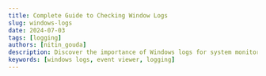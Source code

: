 ```yaml
---
title: Complete Guide to Checking Window Logs
slug: windows-logs
date: 2024-07-03
tags: [logging]
authors: [nitin_gouda]
description: Discover the importance of Windows logs for system monitoring, troubleshooting, and security. Learn to access, interpret, and utilize logs effectively for efficient problem-solving.
keywords: [windows logs, event viewer, logging]
---
```


<head>
<script
    type="application/ld+json"
    dangerouslySetInnerHTML={{ __html: JSON.stringify({
  "@context": "https://schema.org",
  "@type": "TechArticle",
  "headline": "Windows Logs",
  "alternativeHeadline": "Understanding and Utilizing Windows Event Logs for System Monitoring and Troubleshooting",
  "author": {
    "@type": "Person",
    "name": "Nitin Gouda"
  },
  "publisher": {
    "@type": "Organization",
    "name": "SigNoz",
    "logo": {
      "@type": "ImageObject",
      "url": "https://signoz.io/img/SigNozLogo-orange.svg"
    }
  },
  "datePublished": "2024-07-03T00:00:00Z",
  "dateModified": "2024-07-03T00:00:00Z",
  "mainEntityOfPage": {
    "@type": "WebPage",
    "@id": "https://signoz.io/guides/windows-logs/"
  },
  "description": "Discover the importance of Windows logs for system monitoring, troubleshooting, and security. Learn to access, interpret, and utilize logs effectively for efficient problem-solving.",
  "keywords": "windows logs, event viewer, logging",
  "articleSection": "Technology",
  "inLanguage": "en",
  "isPartOf": {
    "@type": "Blog",
    "name": "SigNoz Blog",
    "url": "https://signoz.io/blog/"
  },
  "about": [
    {
      "@type": "Thing",
      "name": "Windows Event Logs",
      "description": "A feature in Windows that records system, security, and application events"
    },
    {
      "@type": "Thing",
      "name": "Event Viewer",
      "description": "A tool in Windows used to view and manage event logs"
    },
    {
      "@type": "Thing",
      "name": "System Monitoring",
      "description": "The process of observing and analyzing a computer system's performance and activities"
    }
  ],
  "mentions": [
    {
      "@type": "SoftwareApplication",
      "name": "Windows",
      "operatingSystem": "Windows"
    }
  ],
  "mainEntity": {
    "@type": "FAQPage",
    "mainEntity": [
      {
        "@type": "Question",
        "name": "How to view Windows logs?",
        "acceptedAnswer": {
          "@type": "Answer",
          "text": "To view Windows logs, use the built-in Event Viewer: 1. Press Win + R, type eventvwr, and press Enter. 2. Navigate through the console tree to find the log you want to view (e.g., Windows Logs > Application)."
        }
      },
      {
        "@type": "Question",
        "name": "Where are Microsoft logs?",
        "acceptedAnswer": {
          "@type": "Answer",
          "text": "Microsoft logs, including Windows logs, can be found in the Event Viewer under sections like Application, Security, and System. Log files are also located in the C:\\Windows\\System32\\winevt\\Logs directory."
        }
      },
      {
        "@type": "Question",
        "name": "How do I audit Windows logs?",
        "acceptedAnswer": {
          "@type": "Answer",
          "text": "To audit Windows logs: 1. Open Event Viewer. 2. Navigate to Security logs under Windows Logs. 3. Configure auditing policies via the Local Security Policy or Group Policy Management Console."
        }
      },
      {
        "@type": "Question",
        "name": "How do I check my Windows activity log?",
        "acceptedAnswer": {
          "@type": "Answer",
          "text": "Check your Windows activity log by viewing the Security logs in Event Viewer. These logs record user logins, logoffs, and other security-related activities."
        }
      },
      {
        "@type": "Question",
        "name": "Why are Windows logs important?",
        "acceptedAnswer": {
          "@type": "Answer",
          "text": "Windows logs are important because they provide detailed information about system operations, security events, and application behavior, which is crucial for troubleshooting, auditing, and ensuring system integrity."
        }
      }
    ]
  },
  "tutorial": {
    "@type": "HowTo",
    "name": "How to Access and Use Windows Event Viewer",
    "step": [
      {
        "@type": "HowToStep",
        "name": "Open Event Viewer",
        "text": "Open Event Viewer using the Start Menu, Run Dialog, or Control Panel."
      },
      {
        "@type": "HowToStep",
        "name": "Navigate to Log Categories",
        "text": "Navigate through the console tree to find different log categories like System, Application, and Security."
      },
      {
        "@type": "HowToStep",
        "name": "Understand Event Entries",
        "text": "Learn to interpret event entries, including date, time, source, event ID, and severity level."
      },
      {
        "@type": "HowToStep",
        "name": "Filter Events",
        "text": "Use filtering options to narrow down events based on criteria like date, event level, or source."
      },
      {
        "@type": "HowToStep",
        "name": "Create Custom Views",
        "text": "Create custom views to focus on specific types of events or combinations of criteria."
      }
    ]
  }
}) }}
  />
</head>

If you’re using a Windows server and want to know what happened to your machine, Windows logs are an essential resource. Windows logs record various system activities, errors, and other significant events, providing valuable information for troubleshooting, auditing, and ensuring system integrity. Understanding how to access, interpret, and utilise these logs enables efficient, problem solving, enables security measures and ensures the smooth operation of your system.

In this guide, you will learn about Windows event logs, its different categories, how to filter and create Custom Views.

## What is a Windows Event Log?

A Windows event log is a file that keeps track of system events and errors, application issues, and security events. Windows Event log can also provide insights into an application's behavior by tracking its interactions with other processes and services. With the right knowledge of the information stored in these logs, you can easily diagnose and easily resolve issues within your system and applications.

You can access the windows events logs as follows:

Using the Start Menu:

- Click on the Start button or press the Windows key.
- Type `Event Viewer` in the search box and select it from the search results.

Using the Run Dialog:

- Press `Windows + R` to open the Run dialog.
- Type `eventvwr` and press Enter.

Using the Control Panel:

- Open the Command Prompt and run as administrator.
- Type `eventvwr` and press Enter.

You can see the detailed steps below. Now let’s discuss and understand windows events logs in detail.

## Understanding Windows Event Logs categories & Types

There are different Windows logs, each serving a specific purpose in tracking and recording events related to your system, applications, and security. They include:

- System Events: System events log information is about the core operations of your Windows operating system. System events are essential for maintaining your system's health and functionality because it records events related to the system's hardware and software components. Some system events are as follows:
  - Hardware Failures: Logs any issues related to hardware components, such as disc failures or memory errors.
  - Driver Issues: Records events related to the loading, unloading, or malfunctioning of device drivers. This helps in identifying driver-related problems that could affect system stability.
  - System Startups and Shutdowns: Tracks the times when the system starts up or shuts down. This can be useful for understanding system uptime and diagnosing issues related to improper shutdowns or startup failures.
- Application Events: Data related to software applications running on the system includes application errors, warnings, and informational messages. If you are using a Windows server to run your production-level application, you can use the application errors, warnings, and messages provided here to solve the issue. There are different types of Application events some are as follows:
  - Application Errors: Application errors are events generated by software applications when they encounter issues that prevent them from functioning correctly.
  - Warnings: Logs warnings from applications about potential issues that might not be critical but could lead to problems if not addressed.
  - Informational Messages: Provides general information about application activities, such as successful operations or status updates, helping to understand the normal functioning of applications.
- Security Events: Security events are logs that capture all security-related activities on your Windows system. They are essential for monitoring, maintaining, and auditing the security of your system. These events help detect unauthorised access attempts, monitor access to sensitive resources, and track changes to system policies. Some security events are as follows:
  - Successful and Failed Login Attempts: Successful and failed login attempts are critical events that are logged by a system to monitor access and ensure security. These logs provide valuable insights into user activity, helping to detect unauthorised access attempts and identify potential security threats.
  - Resource Access: These events log attempts to access protected resources such as files, folders, or system settings. Monitoring these logs ensures that sensitive data is accessed appropriately and helps identify unauthorised access attempts.
  - System Policy Changes: These logs record any changes to system policies, including modifications to user permissions or security settings. This is important for auditing purposes and ensuring compliance with security policies, helping to maintain the integrity and security of the system.
- Setup Events: Setup events are logs that contain detailed information about the installation and setup processes on your Windows system. These logs are valuable for diagnosing and resolving issues that occur during the installation or configuration of software and system components. Some Setup events are as follows:
  - Installation Processes: Installation processes refer to the series of steps and operations carried out to install software, updates, or system components on a Windows system. It contains log details about software installation, updates, or system components. This helps in diagnosing issues related to incomplete or failed installations.
  - Setup Configurations: Records information about system configurations during the setup process. This can be useful for understanding your system's initial setup and configuration.
- Forwarded Events: Forwarded events are logs sent from other computers to a centralised logging server. This is particularly useful in larger environments where centralised log management is needed. They include:
  - Logs from Remote Systems: Collects event logs from multiple systems, allowing for centralised monitoring and management.
  - Centralised Logging Scenarios: Useful for organisations that need to aggregate logs from various systems to a single location for easier analysis and monitoring.

## Accessing the Windows Event Viewer

Windows Event Viewer is a Windows application that lets you see your computer's logs, warnings, and other events. Each application you open generates entries that are recorded in an activity log, which can be viewed from the Event Viewer.

There are several ways to access the Windows Event Viewer. Here are some of them:

1. Using the Start Menu:

   - Click on the Start button or press the Windows key.
   - Type `Event Viewer` in the search box.

   <Figure
     src="/img/guides/2024/07/windows-logs-77731785-467c-46db-8102-6d00474dfe03.webp"
     alt="Using start menu to open Event viewer"
     caption="Using start menu to open Event viewer"
   />
   <br></br>- Select Event Viewer from the search results which will popup something like this.

   <Figure
     src="/img/guides/2024/07/windows-logs-Untitled.webp"
     alt="Event Viewer main page"
     caption="Event Viewer main page"
   />
   <br></br>2. Using the Run Dialog: - Press `Windows + R` to open the Run dialog. - Type `eventvwr`
   and press Enter.
   <Figure
     src="/img/guides/2024/07/windows-logs-run_Event_Viewer.webp"
     alt="Windows Run App to open Event Viewer"
     caption="Windows Run App to open Event Viewer"
   />
   <br></br>
   <Figure
     src="/img/guides/2024/07/windows-logs-Untitled%201.webp"
     alt="Windows Event viewer landing page"
     caption="Windows Event viewer landing page"
   />
   <br></br>3. Using Control Panel: - Open the Command Prompt and run as administrator

   <Figure
     src="/img/guides/2024/07/windows-logs-29b6dd44-f920-429f-af6c-0ba817fbb16c.webp"
     alt="Open CMD as Administrator from start menu"
     caption="Open CMD as Administrator from start menu"
   />
   <br></br>- Once open, type ``eventvwr`` and press enter, and you will be redirected to Event
   Viewer page.

   <Figure
     src="/img/guides/2024/07/windows-logs-Untitled%202.webp"
     alt="CMD terminal"
     caption="CMD terminal"
   />
   <br></br>

### Windows Log Location

Windows event logs are stored in files located in the `C:\\Windows\\System32\\winevt\\Logs` directory. Each log file corresponds to a specific log category, such as System, Application, or Security. It may differ depending on which version of Windows you are using.

The main event log files are:

1. Application.evtx: Logs events from applications and programs.
2. Security.evtx: Logs security events like successful or failed logins.
3. System.evtx: Logs events related to Windows system components and drivers

<Figure
  src="/img/guides/2024/07/windows-logs-Untitled%203.webp"
  alt="Windows Event Viewer logs"
  caption="Windows Event Viewer logs"
/>
<br></br>You can find many other log files which could be related to system operations & other
processes that are happening inside the Windows System. Windows 11uses the `.evtx` format rather
than using the classic `EVT` format.

## Understanding Event Viewer Entries

Event Viewer entries provide detailed information about each logged event. It is like a log book for your Windows system. They record important happenings within the system, including applications, systems, security, failed events, etc. Understanding these entries is key to effective log management.

The key components of an Event Viewer entry are:

1. Date and Time: When the event occurred.
2. Source: The application or system component that generated the event.
3. Event ID: A unique identifier for the event type.
4. Level: The severity of the event (Information, Warning, Error, Critical).
5. User: The user account under which the event occurred.
6. Computer: The name of the computer where the event was logged.
7. Description: Detailed information about the event.

Each event in the Event Viewer has a severity level, indicating the importance and type of the event:

- Information (Green Light): These events resemble a green traffic light, signifying smooth sailing. They indicate successful operations or occurrences within your system.
- Warning (Yellow Light): Treat these entries with caution, like a yellow traffic light. They signal potential issues that warrant attention but might not cause immediate problems.
- Error (Orange Light): Think of error entries as an orange traffic light; proceed with care. They denote significant problems that could affect system functionality. Imagine an error message indicating a driver failure.
- Critical (Red Light): Critical entries are akin to a red traffic light; stop and address the situation immediately. They represent severe errors that have caused a major failure. A critical event might report a complete system shutdown or a critical service crashing.

<Figure
  src="/img/guides/2024/07/windows-logs-Untitled%204.webp"
  alt="Severity levels for events"
  caption="Severity levels for events"
/>
<br></br>
<Figure
  src="/img/guides/2024/07/windows-logs-Untitled%205.webp"
  alt="System Event logs page"
  caption="System Event logs page"
/>
<br></br>

### Filtering and Custom Views

Event Viewer allows you to filter events using a variety of parameters, including date, event level, source, and more. Consider the following scenario: your system exhibits weird behaviour, but the Event Viewer is overflowing with hundreds, if not thousands, of entries. Filtering steps and generating custom views can significantly reduce the workload. You may also construct custom views to focus on specific kinds of events:

1. In the Event Viewer, you’ll see Administrative Events, to create special logs right-click on "Custom Views" and select "Create Custom View."

<Figure
  src="/img/guides/2024/07/windows-logs-Untitled%206.webp"
  alt="Opening Administrative events"
  caption="Opening Administrative events"
/>
<br></br>
<Figure
  src="/img/guides/2024/07/windows-logs-Untitled%207.webp"
  alt="Custom View page from Admin Events"
  caption="Custom View page from Admin Events"
/>
<br></br>1. In the Custom View page, you can see `logged` drop down, choose a preferred time or it
gives you an option to create a custom time to set. 2. On the Event Level choose an appropriate
level for your custom view, You can choose among the 5 levels.{' '}

<Figure
  src="/img/guides/2024/07/windows-logs-Untitled%208.webp"
  alt="Selecting Event Levels"
  caption="Selecting Event Levels"
/>
<br></br>1. Once done, choose how you want the events to be filtered, `By log` or `By source`.

<Figure
  src="/img/guides/2024/07/windows-logs-Untitled%209.webp"
  alt="Filtering using: By log"
  caption="Filtering using: By log"
/>
<br></br>
<Figure
  src="/img/guides/2024/07/windows-logs-Untitled%2010.webp"
  alt="Filtering using: By Source"
  caption="Filtering using: By Source"
/>
<br></br>Once everything is set up according to your needs, save all events in Custom View as{' '}

from the drop-down menu and choose an appropriate location to save the logs. Click on the Save button. (A log file with the extension `.evtx` will be saved on your device).

## Conclusion

This blog provides an understanding how you can use the Windows Event Viewer which is provided by the Windows in default and using it to monitor Windows logs.

- Main event log files are stored in `C:\\Windows\\System32\\winevt\\Logs`.
- Windows logs are crucial for understanding the activities, errors, and significant events on your machine. They provide valuable information for troubleshooting, auditing, and ensuring system integrity.
- They record a variety of system activities, errors, and other significant events, providing valuable information for troubleshooting, auditing, and ensuring system integrity.
- We learnt how to setup Filtering and Custom Views to optimise what we see and solve the problems and where it happened.

By grasping the significance of different event types such as System, Application, Security, Setup, and Forwarded Events, and knowing how to filter and export logs, you can effectively manage your Windows system.

## FAQ’s

### How to view Windows logs?

To view Windows logs, use the built-in Event Viewer:

1. Press `Win + R`, type `eventvwr`, and press Enter.
2. Navigate through the console tree to find the log you want to view (e.g., Windows Logs > Application).

### Where are Microsoft logs?

Microsoft logs, including Windows logs, can be found in the Event Viewer under sections like Application, Security, and System. Log files are also located in the `C:\Windows\System32\winevt\Logs` directory.

### How do I audit Windows logs?

To audit Windows logs:

1. Open Event Viewer.
2. Navigate to Security logs under Windows Logs.
3. Configure auditing policies via the Local Security Policy or Group Policy Management Console.

### How do I check my Windows activity log

Check your Windows activity log by viewing the Security logs in Event Viewer. These logs record user logins, logoffs, and other security-related activities.

### Which is Windows log key?

The Windows log key, often referred to as the Windows key, is the key on your keyboard with the Windows logo. It is used in various shortcuts to open system tools, including Event Viewer (`Win + X` > Event Viewer).

### Where is the logs folder?

The logs folder is located at `C:\Windows\System32\winevt\Logs`. This folder contains all the event log files in .evtx format.

### Why are Windows logs important?

Windows logs are important because they provide detailed information about system operations, security events, and application behavior, which is crucial for troubleshooting, auditing, and ensuring system integrity.

### How to view log files?

View log files using Event Viewer:

1. Open Event Viewer (`Win + R`, type `eventvwr`, press Enter).
2. Expand the Windows Logs section and select the log you want to view.

### Where are login logs?

Login logs are located in the Security logs section of Event Viewer. They record all login attempts, both successful and failed.

### What are system logs?

System logs contain information about the core operations of the Windows operating system, including hardware events, driver issues, and system startups and shutdowns. They are found under the System section in Event Viewer.

### How do I find Windows log files?

Find Windows log files in the Event Viewer or directly in the `C:\Windows\System32\winevt\Logs` directory.

### How do I view user logs in Windows 10?

View user logs in Windows 10 through the Event Viewer:

1. Open Event Viewer.
2. Go to Windows Logs > Security to see logs related to user activities, including logins and logoffs.

### How do I view Windows setup logs?

To view Windows setup logs:

1. Open Event Viewer.
2. Navigate to Applications and Services Logs > Microsoft > Windows > Setup.

### How do I view Windows app logs?

To view Windows application logs:

1. Open Event Viewer.
2. Navigate to Windows Logs > Application to see logs related to software applications running on your system.
